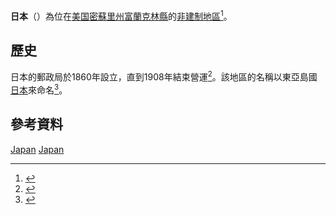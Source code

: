 {{noteTA
|G1=Unit
|1=zh-hans:县;zh-hk:縣;zh-tw:郡;
}}
{{Infobox settlement
|official_name = 日本
|native_name = Japan
|settlement_type = [[非建制地區|非建制地區]]
|pushpin_map=USA Missouri
|coordinates_region = US-KS
|subdivision_type = [[世界政區索引|國家]]
|subdivision_name = {{USA}}
|subdivision_type1 = [[美國行政區劃|州]]
|subdivision_name1 = [[密蘇里州|密蘇里州]]
|subdivision_type2 = [[密蘇里州行政區劃|縣]]
|subdivision_name2 = [[富蘭克林縣_(密蘇里州)|富蘭克林縣]]
|timezone = 
|utc_offset = 
|timezone_DST = 
|utc_offset_DST = 
|elevation_footnotes = 
|elevation_m = 274
|elevation_ft = 899
|latd = 38
|latm = 14
|lats = 21.2
|latNS = N
|longd = 91
|longm = 18
|longs = 21.5
|longEW = W
|coordinates_display=%
|postal_code_type = [[美國郵區編號|郵區編號]]
|postal_code = 
|area_code = 
|blank_name = [[地名信息系统|GNIS]] feature ID
|blank_info = 740963<ref name="GNIS"/>
|website = 
|footnotes = 
}}
'''日本'''（{{lang-en|Japan}}）為位在[[美国|美国]][[密蘇里州|密蘇里州]][[富蘭克林縣_(密蘇里州)|富蘭克林縣]]的[[非建制地區|非建制地區]]<ref name="GNIS">{{GNIS|740963}}</ref>。

==歷史==
日本的郵政局於1860年設立，直到1908年結束營運<ref>{{cite web | url=http://www.postalhistory.com/postoffices.asp?task=display&state=MO&county=Franklin | title=Franklin County | publisher=Jim Forte Postal History | accessdate=7 June 2015 | archive-date=2014-10-06 | archive-url=https://web.archive.org/web/20141006072247/http://www.postalhistory.com/postoffices.asp?task=display&state=MO&county=Franklin | dead-url=no }}</ref>。該地區的名稱以東亞島國[[日本|日本]]來命名<ref>{{cite news | url=https://news.google.com/newspapers?id=7pgfAAAAIBAJ&sjid=ZdQEAAAAIBAJ&pg=3742%2C1648956 | title=Odd places give Missouri towns foreign names | work=The Nevada Daily Mail | date=Jul 27, 1977 | accessdate=7 June 2015 | author=Merkner, Sue A. | pages=5 | archive-date=2016-05-03 | archive-url=https://web.archive.org/web/20160503023410/https://news.google.com/newspapers?id=7pgfAAAAIBAJ&sjid=ZdQEAAAAIBAJ&pg=3742,1648956 | dead-url=no }}</ref>。

==參考資料==
{{Reflist}}

<!--{{富蘭克林縣 (密蘇里州)}}-->

[[Category:富蘭克林縣非建制地區_(密蘇里州)|Japan]]
[[Category:密蘇里州非建制地區|Japan]]

{{Missouri-stub}}